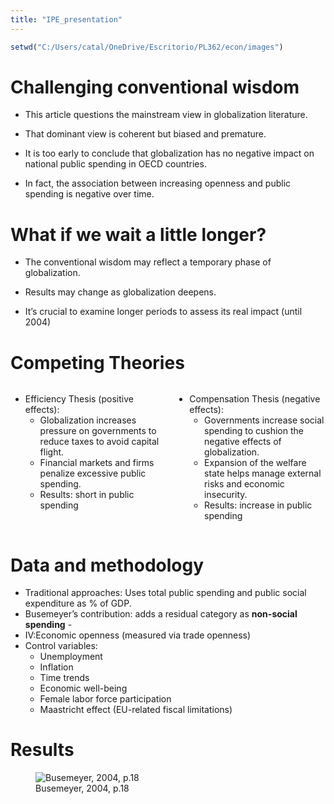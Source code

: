 ```yaml
---
title: "IPE_presentation"
---
```



```r
setwd("C:/Users/catal/OneDrive/Escritorio/PL362/econ/images")
```


# Challenging conventional wisdom {.smaller}

-   This article questions the mainstream view in globalization literature.

-   That dominant view is coherent but biased and premature.

-   It is too early to conclude that globalization has no negative impact on national public spending in OECD countries.

-   In fact, the association between increasing openness and public spending is negative over time.

# What if we wait a little longer? {.smaller}

-   The conventional wisdom may reflect a temporary phase of globalization.

-   Results may change as globalization deepens.

-   It's crucial to examine longer periods to assess its real impact (until 2004)

#  Competing Theories {.smaller}

::: columns
::: {.column width="50%"}

* Efficiency Thesis (positive effects):
  + Globalization increases pressure on governments to reduce taxes to avoid capital flight.
  + Financial markets and firms penalize excessive public spending.
  + Results: short in public spending

:::

:::{.column width="50%"}
* Compensation Thesis (negative effects):
  + Governments increase social spending to cushion the negative effects of globalization.
  + Expansion of the welfare state helps manage external risks and economic insecurity.
  + Results: increase in public spending
  
:::
::::

# Data and methodology {.smaller} 

-    Traditional approaches: Uses total public spending and public social expenditure as % of GDP.
-    Busemeyer's contribution: adds a residual category as **non-social spending** -
-    IV:Economic openness (measured via trade openness)
* Control variables:
   + Unemployment
   + Inflation
   + Time trends
   + Economic well-being
   + Female labor force participation
   + Maastricht effect (EU-related fiscal limitations)

# Results {.smaller}

![Busemeyer, 2004, p.18](C:/Users/catal/OneDrive/Escritorio/PL362/econ/images/table2.jpg){}